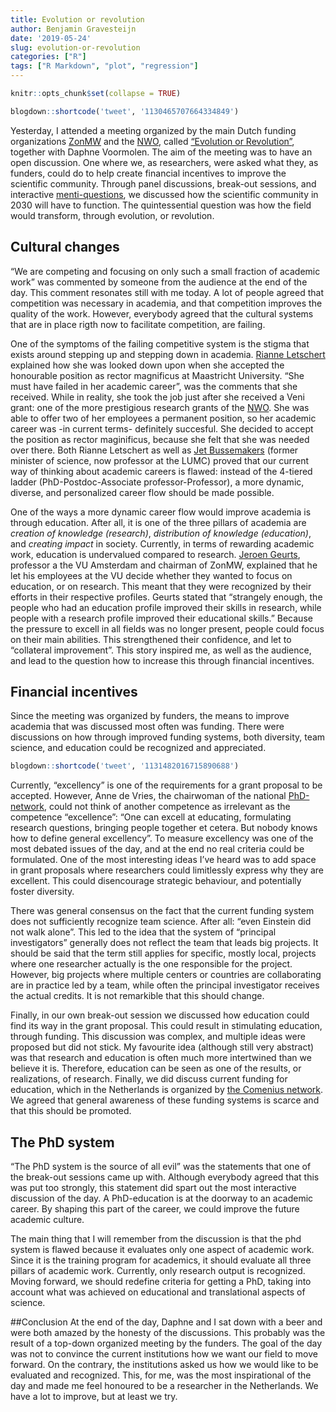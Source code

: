 ```yaml
---
title: Evolution or revolution
author: Benjamin Gravesteijn
date: '2019-05-24'
slug: evolution-or-revolution
categories: ["R"]
tags: ["R Markdown", "plot", "regression"]
---
```


```r
knitr::opts_chunk$set(collapse = TRUE)
```

```r
blogdown::shortcode('tweet', '1130465707664334849')
```


Yesterday, I attended a meeting organized by the main Dutch funding organizations [ZonMW](<https://www.zonmw.nl/nl/>) and the [NWO](<https://www.nwo.nl/>), called ["Evolution or Revolution"](https://www.zonmw.nl/nl/actueel/agenda/detail/item/evolutie-of-revolutie/), together with Daphne Voormolen. The aim of the meeting was to have an open discussion. One where we, as researchers, were asked what they, as funders, could do to help create financial incentives to improve the scientific community. Through panel discussions, break-out sessions, and interactive [menti-questions](https://menti.com), we discussed how the scientific community in 2030 will have to function. The quintessential question was how the field would transform, through evolution, or revolution.

## Cultural changes
"We are competing and focusing on only such a small fraction of academic work" was commented by someone from the audience at the end of the day. This comment resonates still with me today. A lot of people agreed that competition was necessary in academia, and that competition improves the quality of the work. However, everybody agreed that the cultural systems that are in place rigth now to facilitate competition, are failing.

One of the symptoms of the failing competitive system is the stigma that exists around stepping up and stepping down in academia. [Rianne Letschert](https://twitter.com/Rianneletschert) explained how she was looked down upon when she accepted the honourable position as rector magnificus at Maastricht University. "She must have failed in her academic career", was the comments that she received. While in reality, she took the job just after she received a Veni grant: one of the more prestigious research grants of the [NWO](<https://www.nwo.nl/>). She was able to offer two of her employees a permanent position, so her academic career was -in current terms- definitely succesful. She decided to accept the position as rector maginificus, because she felt that she was needed over there. Both Rianne Letschert as well as [Jet Bussemakers](https://twitter.com/jet_bussemaker) (former minister of science, now professor at the LUMC) proved that our current way of thinking about academic careers is flawed: instead of the 4-tiered ladder (PhD-Postdoc-Associate professor-Professor), a more dynamic, diverse, and personalized career flow should be made possible. 

One of the ways a more dynamic career flow would improve academia is through education. After all, it is one of the three pillars of academia are _creation of knowledge (research)_, _distribution of knowledge (education)_, and _creating impact_ in society. Currently, in terms of rewarding academic work, education is undervalued compared to research. [Jeroen Geurts](https://www.narcis.nl/person/RecordID/PRS1254216/Language/nl), professor a the VU Amsterdam and chairman of ZonMW, explained that he let his employees at the VU decide whether they wanted to focus on education, or on research. This meant that they were recognized by their efforts in their respective profiles. Geurts stated that "strangely enough, the people who had an education profile improved their skills in research, while people with a research profile improved their educational skills." Because the pressure to excell in all fields was no longer present, people could focus on their main abilities. This strengthened their confidence, and let to "collateral improvement". This story inspired me, as well as the audience, and lead to the question how to increase this through financial incentives.  

## Financial incentives
Since the meeting was organized by funders, the means to improve academia that was discussed most often was funding. There were discussions on how through improved funding systems, both diversity, team science, and education could be recognized and appreciated. 

```r
blogdown::shortcode('tweet', '1131482016715890688')
```

Currently, "excellency" is one of the requirements for a grant proposal to be accepted. However, Anne de Vries, the chairwoman of the national [PhD-network](https://www.hetpnn.nl/2011/04/12/bestuur-3/), could not think of another competence as irrelevant as the competence "excellence": "One can excell at educating, formulating research questions, bringing people together et cetera. But nobody knows how to define general excellency". To measure excellency was one of the most debated issues of the day, and at the end no real criteria could be formulated. One of the most interesting ideas I've heard was to add space in grant proposals where researchers could limitlessly express why they are excellent. This could disencourage strategic behaviour, and potentially foster diversity.

There was general consensus on the fact that the current funding system does not sufficiently recognize team science. After all: "even Einstein did not walk alone". This led to the idea that the system of "principal investigators" generally does not reflect the team that leads big projects. It should be said that the term still applies for specific, mostly local, projects where one researcher actually is the one responsible for the project. However, big projects where multiple centers or countries are collaborating are in practice led by a team, while often the principal investigator receives the actual credits. It is not remarkible that this should change.

Finally, in our own break-out session we discussed how education could find its way in the grant proposal. This could result in stimulating education, through funding. This discussion was complex, and multiple ideas were proposed but did not stick. My favourite idea (although still very abstract) was that research and education is often much more intertwined than we believe it is. Therefore, education can be seen as one of the results, or realizations, of research. Finally, we did discuss current funding for education, which in the Netherlands is organized by [the Comenius network](https://www.knaw.nl/nl/de-knaw/comeniusnetwerk). We agreed that general awareness of these funding systems is scarce and that this should be promoted.

## The PhD system
"The PhD system is the source of all evil" was the statements that one of the break-out sessions came up with. Although everybody agreed that this was put too strongly, this statement did spart out the most interactive discussion of the day. A PhD-education is at the doorway to an academic career. By shaping this part of the career, we could improve the future academic culture.

The main thing that I will remember from the discussion is that the phd system is flawed because it evaluates only one aspect of academic work. Since it is the training program for academics, it should evaluate all three pillars of academic work. Currently, only research output is recognized. Moving forward, we should redefine criteria for getting a PhD, taking into account what was achieved on educational and translational aspects of science.

##Conclusion
At the end of the day, Daphne and I sat down with a beer and were both amazed by the honesty of the discussions. This probably was the result of a top-down organized meeting by the funders. The goal of the day was not to convince the current institutions how we want our field to move forward. On the contrary, the institutions asked us how we would like to be evaluated and recognized. This, for me, was the most inspirational of the day and made me feel honoured to be a researcher in the Netherlands. We have a lot to improve, but at least we try.